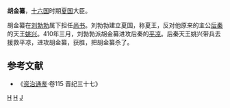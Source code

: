 '''胡金纂'''{{BD|？||410年|}}，[[十六国|十六国]]时期[[夏_(十六国)|夏国]]大臣。

胡金纂在[[刘勃勃|刘勃勃]]属下担任[[尚书_(官职)|尚书]]。刘勃勃建立夏国，称夏王，反对他原来的主公[[后秦|后秦]]的天王[[姚兴|姚兴]]。410年三月，刘勃勃派胡金纂进攻后秦的[[平凉|平凉]]。后秦天王姚兴带兵去援救平凉，进攻胡金纂，获胜，把胡金纂杀了。
==参考文献==
*《[[资治通鉴|资治通鉴]]·卷115 晋纪三十七》
{{stub}}
[[Category:夏国官员|H]]
[[Category:五胡十六国被杀害人物|H]]
[[Category:胡姓|J]]